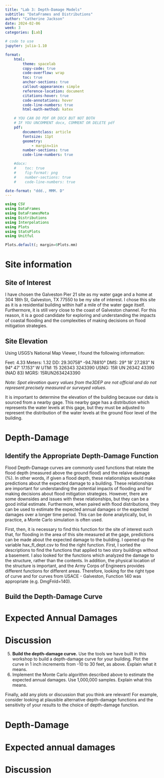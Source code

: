 ```yaml
---
title: "Lab 3: Depth-Damage Models"
subtitle: "DataFrames and Distributions"
author: "Catherine Jackson"
date: 2024-02-06
week: 3
categories: [Lab]

# code to use
jupyter: julia-1.10

format: 
    html:
        theme: spacelab
        copy-code: true
        code-overflow: wrap
        toc: true
        anchor-sections: true
        callout-appearance: simple
        reference-location: document
        citations-hover: true
        code-annotations: hover
        code-line-numbers: true
        html-math-method: katex

    # YOU CAN DO PDF OR DOCX BUT NOT BOTH
    # IF YOU UNCOMMENT docx, COMMENT OR DELETE pdf
    pdf:
        documentclass: article
        fontsize: 11pt
        geometry:
            - margin=1in  
        number-sections: true
        code-line-numbers: true

    #docx: 
    #    toc: true
    #    fig-format: png
    #    number-sections: true
    #    code-line-numbers: true

date-format: "ddd., MMM. D"
---
```



```julia
using CSV
using DataFrames
using DataFramesMeta
using Distributions
using Interpolations
using Plots
using StatsPlots
using Unitful

Plots.default(; margin=6Plots.mm)
```

# Site information

## Site of Interest

I have chosen the Galveston Pier 21 site as my water gage and a home at 304 18th St, Galveston, TX 77550 to be my site of interest.  I chose this site as it is a residential building within half a mile of the water gage itself.  Furthermore, it is still very close to the coast of Galveston channel.  For this reason, it is a good candidate for exploring and understanding the impacts of coastal flooding and the complexities of making decisions on flood mitigation strategies.

## Site Elevation

Using USGS's National Map Viewer, I found the following information:

Feet: 4.33
Meters: 1.32
DD: 29.30758° -94.78810°
DMS: 29° 18' 27.283" N     94° 47' 17.153" W
UTM: 15 326343 3243390
USNG: 15R UN 26342 43390 (NAD 83)
MGRS: 15RUN2634243390

*Note: Spot elevation query values from the3DEP are not official and do not represent precisely measured or surveyed values.*

It is important to determine the elevation of the building because our data is sourced from a nearby gage.  This nearby gage has a distribution which represents the water levels at this gage, but they must be adjusted to represent the distribution of the water levels at the ground floor level of the building.

# Depth-Damage

## Identify the Appropriate Depth-Damage Function

Flood Depth-Damage curves are commonly used functions that relate the flood depth (measured above the ground flood) and the relaive damage (%).  In other words, if given a flood depth, these relationships would make predictions about the expected damage to a building.  These relationships are important for understanding the potential impacts of flooding and for making decisions about flood mitigation strategies.  However, there are some downsides and issues with these relationships, but they can be a good initial estimate.  Furthermore, when paired with flood distributions, they can be used to estimate the expected annual damages or the expected damages over a longer time period.  This can be done analytically, but, in practice, a Monte Carlo simulation is often used.

First, then, it is necessary to find this function for the site of interest such that, for flooding in the area of this site measured at the gage, predictions can be made about the expected damage to the building.  I opened up the variable hax_fl_dept.csv to find the right function.  First, I sorted the descriptions to find the functions that applied to two story buildings without a basement.  I also looked for the functions which analyzed the damage to the structure, rather than the contents.  In addition, the physical location of the structure is important, and the Army Corps of Engineers provides different functions for different areas.  Therefore, looking for the right type of curve and for curves from USACE - Galveston, Function 140 was appropriate (e.g. DmgFnId=140).

## Build the Depth-Damage Curve


# Expected Annual Damages

# Discussion

5. **Build the depth-damage curve.** Use the tools we have built in this workshop to build a depth-damage curve for your building. Plot the curve in 1 inch increments from -10 to 30 feet, as above. Explain what it means.
6. Implement the Monte Carlo algorithm described above to estimate the expected annual damages. Use 1,000,000 samples. Explain what this means.

Finally, add any plots or discussion that you think are relevant!
For example, consider looking at plausible alternative depth-damage functions and the sensitivity of your results to the choice of depth-damage function.



# Depth-Damage

# Expected annual damages

# Discussion